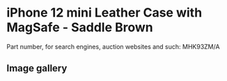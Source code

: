 
# iPhone 12 mini Leather Case with MagSafe - Saddle Brown

Part number, for search engines, auction websites and such: MHK93ZM/A

## Image gallery

<div style={{ width: '100%', maxWidth: '768px' }}>
<GalleryComponent
    images={[
      {
        original: "/everysource/MHK93.webp",
        thumbnail: "/everypreview/MHK93.webp",
      },
      {
        original: "/everysource/MHK93_AV1.webp",
        thumbnail: "/everypreview/MHK93_AV1.webp",
      },
      {
        original: "/everysource/MHK93_AV2.webp",
        thumbnail: "/everypreview/MHK93_AV2.webp",
      },
      {
        original: "/everysource/MHK93_AV3.webp",
        thumbnail: "/everypreview/MHK93_AV3.webp",
      },
      {
        original: "/everysource/MHK93_AV4.webp",
        thumbnail: "/everypreview/MHK93_AV4.webp",
      },
      {
        original: "/everysource/MHK93_AV5.webp",
        thumbnail: "/everypreview/MHK93_AV5.webp",
      },
      {
        original: "/everysource/MHK93_AV6.webp",
        thumbnail: "/everypreview/MHK93_AV6.webp",
      }
    ]}
  />
</div>